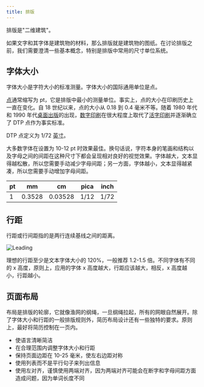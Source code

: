 ```yaml
---
title: 排版
---
```


排版是"二维建筑"。

如果文字和其字体是建筑物的材料，那么排版就是建筑物的图纸。在讨论排版之前，我们需要澄清一些基本概念，特别是排版中常用的尺寸单位系统。

## 字体大小

字体大小是字符大小的标准测量。字体大小的国际通用单位是点。

[点](<https://en.wikipedia.org/wiki/Point_(typography)>)通常缩写为 pt，它是排版中最小的测量单位。事实上，点的大小在印刷历史上一直在变化。自 18 世纪以来，点的大小从 0.18 到 0.4 毫米不等。随着 1980 年代和 1990 年代[桌面出版](https://en.wikipedia.org/wiki/Desktop_publishing)的出现，[数字印刷](https://en.wikipedia.org/wiki/Digital_printing)在很大程度上取代了[活字印刷](https://en.wikipedia.org/wiki/Printing_press)并逐渐确立了 DTP 点作为事实标准。

DTP 点定义为 1/72 [英寸](https://en.wikipedia.org/wiki/Inch)。

大多数字体在设置为 10-12 pt 时效果最佳。换句话说，字符本身的笔画和结构以及字母之间的间距在这种尺寸下都会呈现相对良好的视觉效果。字体越大，文本显得越松散，所以您需要手动减少字母间距；另一方面，字体越小，文本显得越紧凑，所以您需要手动增加字母间距。

| pt  | mm     | cm      | pica | inch |
| --- | ------ | ------- | ---- | ---- |
| 1   | 0.3528 | 0.03528 | 1/12 | 1/72 |

## 行距

行距或行间距指的是两行连续基线之间的距离。

![Leading](/static/images/docs/guide/typesetting/1200px-Line_spacing_comparison.svg.webp)

理想的行距至少是文本字体大小的 120%，一般推荐 1.2-1.5 倍。不同字体有不同的 x 高度，原则上，应用的字体 x 高度越大，行距应该越大，相反，x 高度越小，行距越小。

## 页面布局

布局是排版的轮廓，它就像渔网的纲绳，一旦纲绳拉起，所有的网眼自然展开。除了字体大小和行距的一般排版规则外，简历布局设计还有一些独特的要求。原则上，最好将简历控制在一页内。

- 使语言清晰简洁
- 在合理范围内调整字体大小和行距
- 保持页面边距在 10-25 毫米，使左右边距对称
- 使用列表而不是平行句子来列出信息
- 使用左对齐，谨慎使用两端对齐，因为两端对齐可能会在断字和字母间距方面造成问题，因为单词长度不同
